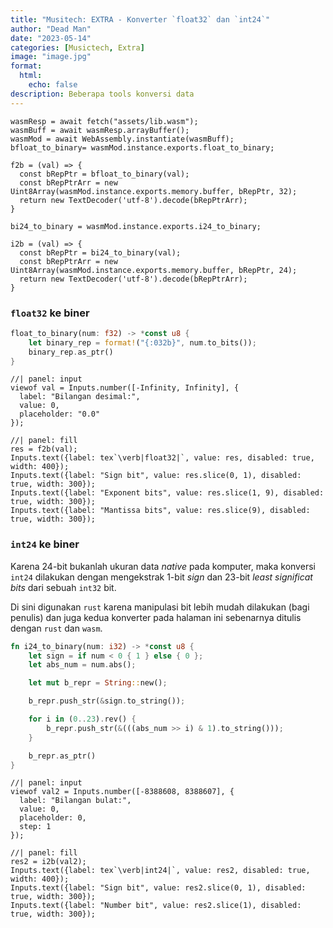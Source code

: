 ```yaml
---
title: "Musitech: EXTRA - Konverter `float32` dan `int24`"
author: "Dead Man"
date: "2023-05-14"
categories: [Musictech, Extra]
image: "image.jpg"
format:
  html:
    echo: false
description: Beberapa tools konversi data 
---
```


```ojs
wasmResp = await fetch("assets/lib.wasm");
wasmBuff = await wasmResp.arrayBuffer();
wasmMod = await WebAssembly.instantiate(wasmBuff);
bfloat_to_binary= wasmMod.instance.exports.float_to_binary;

f2b = (val) => {
  const bRepPtr = bfloat_to_binary(val);
  const bRepPtrArr = new Uint8Array(wasmMod.instance.exports.memory.buffer, bRepPtr, 32);
  return new TextDecoder('utf-8').decode(bRepPtrArr);
}

bi24_to_binary = wasmMod.instance.exports.i24_to_binary;

i2b = (val) => {
  const bRepPtr = bi24_to_binary(val);
  const bRepPtrArr = new Uint8Array(wasmMod.instance.exports.memory.buffer, bRepPtr, 24);
  return new TextDecoder('utf-8').decode(bRepPtrArr);
}
```

### `float32` ke biner

:::{.callout-note collapse="true" title="Algoritma Konversi `float32` ke biner"}
```rust
float_to_binary(num: f32) -> *const u8 {
    let binary_rep = format!("{:032b}", num.to_bits());
    binary_rep.as_ptr()
}
```
:::

```ojs
//| panel: input
viewof val = Inputs.number([-Infinity, Infinity], {
  label: "Bilangan desimal:",
  value: 0,
  placeholder: "0.0"
});
```

```ojs
//| panel: fill
res = f2b(val);
Inputs.text({label: tex`\verb|float32|`, value: res, disabled: true, width: 400});
Inputs.text({label: "Sign bit", value: res.slice(0, 1), disabled: true, width: 300});
Inputs.text({label: "Exponent bits", value: res.slice(1, 9), disabled: true, width: 300});
Inputs.text({label: "Mantissa bits", value: res.slice(9), disabled: true, width: 300});
```

### `int24` ke biner

Karena 24-bit bukanlah ukuran data *native* pada komputer, maka konversi `int24` dilakukan dengan mengekstrak 1-bit *sign* dan 23-bit *least significat bits* dari sebuah `int32` bit.

:::{.callout-note collapse="true" title="Algoritma Konversi `int24` ke biner"}
Di sini digunakan `rust` karena manipulasi bit lebih mudah dilakukan (bagi penulis) dan juga kedua konverter pada halaman ini sebenarnya ditulis dengan `rust` dan `wasm`.

```rust
fn i24_to_binary(num: i32) -> *const u8 {
    let sign = if num < 0 { 1 } else { 0 };
    let abs_num = num.abs();

    let mut b_repr = String::new();

    b_repr.push_str(&sign.to_string());

    for i in (0..23).rev() {
        b_repr.push_str(&(((abs_num >> i) & 1).to_string()));
    }

    b_repr.as_ptr()
}
```
:::

```ojs
//| panel: input
viewof val2 = Inputs.number([-8388608, 8388607], {
  label: "Bilangan bulat:",
  value: 0,
  placeholder: 0,
  step: 1
});
```

```ojs
//| panel: fill
res2 = i2b(val2);
Inputs.text({label: tex`\verb|int24|`, value: res2, disabled: true, width: 400});
Inputs.text({label: "Sign bit", value: res2.slice(0, 1), disabled: true, width: 300});
Inputs.text({label: "Number bit", value: res2.slice(1), disabled: true, width: 300});
```
